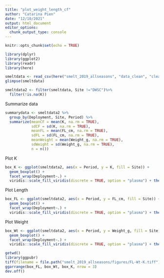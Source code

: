 ```yaml
---
title: "plot_weight_length_cf"
author: "Catarina Pien"
date: "12/10/2021"
output: html_document
editor_options: 
  chunk_output_type: console
---
```


```r
knitr::opts_chunk$set(echo = TRUE)
```

```r
library(dplyr)
library(ggplot2)
library(readr)
library(here)
```

```r
smeltdata <- read_csv(here("smelt_2019_allseasons", "data_clean", "clean_smelt_cf_2019.csv"), col_types = cols(.default="f", FL_cm = "d", Weight_g = "d", K = "d", ID = "c"))
glimpse(smeltdata)
```

```r
smeltdata2 <- filter(smeltdata, Site !="DWSC")%>%
  filter(!is.na(K)) 
```

Summarize data
```r
summarydata <- smeltdata2 %>%
  group_by(Deployment, Site, Period) %>%
  summarize(meanCF = mean(K, na.rm = TRUE),
            sdCF = sd(K, na.rm = TRUE),
            meanFL = mean(FL_cm, na.rm = TRUE),
            sdFL = sd(FL_cm, na.rm = TRUE),
            meanWeight = mean(Weight_g, na.rm = TRUE),
            sdWeight = sd(Weight_g, na.rm = TRUE),
            n = n())
```

Plot K
```r
box_K <- ggplot(smeltdata2, aes(x = Period, y = K, fill = Site)) + 
  geom_boxplot() + 
  facet_wrap(Deployment~.) + 
  viridis::scale_fill_viridis(discrete = TRUE, option = "plasma") + theme_bw()
```

Plot Length
```r
box_FL <- ggplot(smeltdata2, aes(x = Period, y = FL_cm, fill = Site)) + 
  geom_boxplot() + 
  facet_wrap(Deployment~.) + 
  viridis::scale_fill_viridis(discrete = TRUE, option = "plasma") + theme_bw()
```

Plot Weight
```r
box_Wt <- ggplot(smeltdata2, aes(x = Period, y = Weight_g, fill = Site)) + 
  geom_boxplot() + 
  facet_wrap(Deployment~.) + 
  viridis::scale_fill_viridis(discrete = TRUE, option = "plasma") + theme_bw()
```

```r
getwd()
library(ggpubr)
tiff(filename = file.path("smelt_2019_allseasons/figures/FL-Wt-K.tiff"), res = 300, width = 7, height = 7, units = "in", pointsize = 10, type = "cairo", compression = "lzw")
ggarrange(box_FL, box_Wt, box_K, nrow = 3)
dev.off()

```

